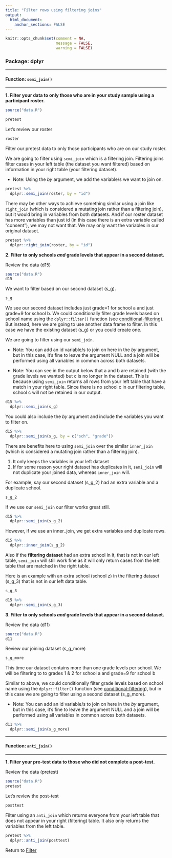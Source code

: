 ```yaml
---
title: "Filter rows using filtering joins"
output: 
  html_document:
    anchor_sections: FALSE
---
```



```r
knitr::opts_chunk$set(comment = NA,
                      message = FALSE,
                      warning = FALSE)
```


### Package: dplyr

---

#### Function: `semi_join()`

---


**1\. Filter your data to only those who are in your study sample using a participant roster.**

```r

source("data.R")

pretest

```

Let's review our roster

```r

roster

```

Filter our pretest data to only those participants who are on our study roster.

We are going to filter using `semi_join` which is a filtering join. Filtering joins filter cases in your left table (the dataset you want filtered) based on information in your right table (your filtering dataset).

* Note: Using the *by* argument, we add the variable/s we want to join on. 

```r

pretest %>%
  dplyr::semi_join(roster, by = "id")

```

There may be other ways to achieve something similar using a join like `right_join` (which is considered a mutating join rather than a filtering join), but it would bring in variables from both datasets. And if our roster dataset has more variables than just id (in this case there is an extra variable called "consent"), we may not want that. We may only want the variables in our original dataset.

```r

pretest %>%
  dplyr::right_join(roster, by = "id")

```


**2\. Filter to only schools _and_ grade levels that appear in a second dataset.**

Review the data (d15)

```r

source("data.R")
d15

```

We want to filter based on our second dataset (s_g).

```r

s_g

```

We see our second dataset includes just grade=1 for school a and just grade=9 for school b. We could conditionally filter grade levels based on school name using the `dplyr::filter()` function (see [conditional-filtering](https://cghlewis.github.io/data-wrangling-functions/filter-data/conditional-filtering.html)). But instead, here we are going to use another data frame to filter. In this case we have the existing dataset (s_g) or you could create one.

We are going to filter using our `semi_join`.

* Note: You can add an id variable/s to join on here in the *by* argument, but in this case, it's fine to leave the argument NULL and a join will be performed using all variables in common across both datasets.

* Note: You can see in the output below that a and b are retained (with the grade levels we wanted) but c is no longer in the dataset. This is because using `semi_join` returns all rows from your left table that have a match in your right table. Since there is no school c in our filtering table, school c will not be retained in our output.


```r

d15 %>%
  dplyr::semi_join(s_g)

```

You could also include the *by* argument and include the variables you want to filter on.

```r

d15 %>%
  dplyr::semi_join(s_g, by = c("sch", "grade"))

```

There are benefits here to using `semi_join` over the similar `inner_join` (which is considered a mutating join rather than a filtering join). 

1. It only keeps the variables in your left dataset
2. If for some reason your right dataset has duplicates in it, `semi_join` will not duplicate your joined data, whereas `inner_join` will.

For example, say our second dataset (s_g_2) had an extra variable and a duplicate school.

```r

s_g_2

```

If we use our `semi_join` our filter works great still.

```r

d15 %>%
  dplyr::semi_join(s_g_2)

```

However, if we use an inner_join, we get extra variables and duplicate rows.

```r

d15 %>%
  dplyr::inner_join(s_g_2)

```

Also if the **filtering dataset** had an extra school in it, that is not in our left table, `semi_join` will still work fine as it will only return cases from the left table that are matched in the right table.

Here is an example with an extra school (school z) in the filtering dataset (s_g_3) that is not in our left data table.

```r

s_g_3

```

```r

d15 %>%
  dplyr::semi_join(s_g_3)

```


**3\. Filter to only schools _and_ grade levels that appear in a second dataset.**

Review the data (d11)

```r

source("data.R")
d11

```

Review our joining dataset (s_g_more)


```r

s_g_more

```

This time our dataset contains more than one grade levels per school. We will be filtering to to grades 1 & 2 for school a and grade=9 for school b

Similar to above, we could conditionally filter grade levels based on school name using the `dplyr::filter()` function (see [conditional-filtering](https://cghlewis.github.io/data-wrangling-functions/filter-data/conditional-filtering.html)), but in this case we are going to filter using a second dataset (s_g_more).

* Note: You can add an id variable/s to join on here in the *by* argument, but in this case, it's fine to leave the argument NULL and a join will be performed using all variables in common across both datasets.

```r

d11 %>%
  dplyr::semi_join(s_g_more)

```


---

#### Function: `anti_join()`

---

**1\. Filter your pre-test data to those who did not complete a post-test.**

Review the data (pretest)

```r

source("data.R")
pretest

```

Let's review the post-test

```r

posttest

```

Filter using an `anti_join` which returns everyone from your left table that does not appear in your right (filtering) table. It also only returns the variables from the left table.

```r

pretest %>%
  dplyr::anti_join(posttest)

```


Return to [Filter](https://github.com/Cghlewis/data-wrangling-functions/wiki/Filter)
